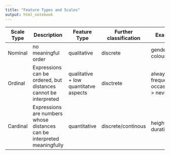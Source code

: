 ```yaml
---
title: "Feature Types and Scales"
output: html_notebook
---
```




| Scale Type | Description                                                             | Feature Type                          | Further classification | Example                                    |
|------------|-------------------------------------------------------------------------|---------------------------------------|------------------------|--------------------------------------------|
| Nominal    | no meaningful order                                                     | qualitative                           | discrete               | gender; eye colour                         |
| Ordinal    | Expressions can be ordered, but distances cannot be interpreted         | qualitative + low quantitatve aspects | disctrete              | always > frequently > occasionally > never |
| Cardinal   | Expressions are numbers whose distances can be interpreted meaningfully | quantitative                          | discrete/continous     | height; duration                           |

